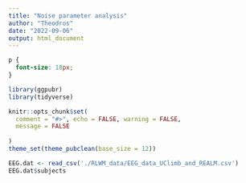 ```yaml
---
title: "Noise parameter analysis"
author: "Theodros"
date: "2022-09-06"
output: html_document
---
```


```css
p {
  font-size: 18px;
}
```



```r
library(ggpubr)
library(tidyverse)

knitr::opts_chunk$set(
  comment = "#>", echo = FALSE, warning = FALSE, 
  message = FALSE 
 
)
theme_set(theme_pubclean(base_size = 12)) 

```


```r
EEG.dat <- read_csv('./RLWM_data/EEG_data_UClimb_and_REALM.csv')
EEG.dat$subjects

```
```r

```


